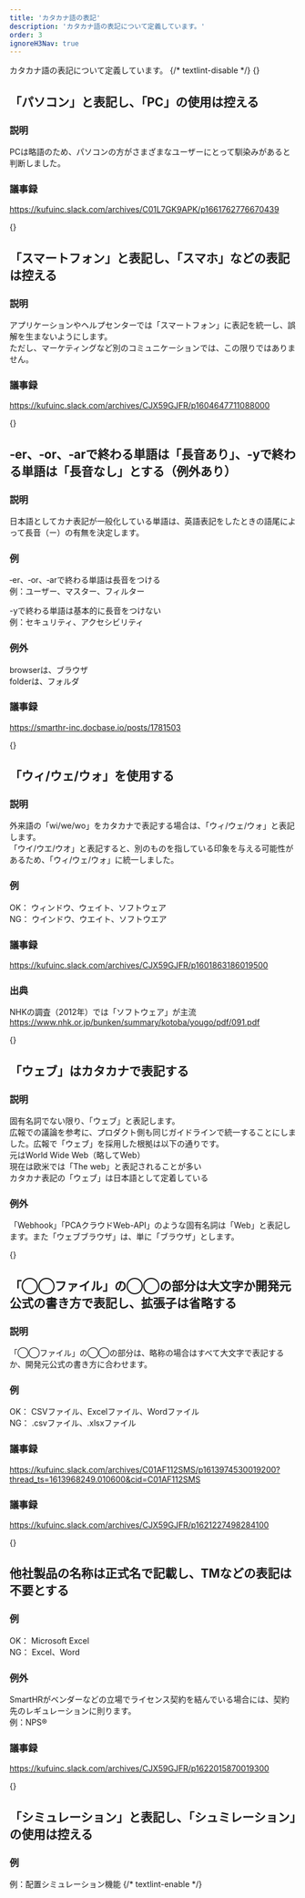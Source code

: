 ```yaml
---
title: 'カタカナ語の表記'
description: 'カタカナ語の表記について定義しています。'
order: 3
ignoreH3Nav: true
---
```

カタカナ語の表記について定義しています。
{/* textlint-disable */}
{<span id="use-pasokon-and-avoid-pc" />}
## 「パソコン」と表記し、「PC」の使用は控える
### 説明
PCは略語のため、パソコンの方がさまざまなユーザーにとって馴染みがあると判断しました。

### 議事録
https://kufuinc.slack.com/archives/C01L7GK9APK/p1661762776670439

{<span id="use-smartphone-and-avoid-sumaho" />}
## 「スマートフォン」と表記し、「スマホ」などの表記は控える
### 説明
アプリケーションやヘルプセンターでは「スマートフォン」に表記を統一し、誤解を生まないようにします。  
ただし、マーケティングなど別のコミュニケーションでは、この限りではありません。

### 議事録
https://kufuinc.slack.com/archives/CJX59GJFR/p1604647711088000

{<span id="long-vowels-for-er-or-ar-endings-no-long-vowels-for-y-endings" />}
## ‐er、‐or、‐arで終わる単語は「長音あり」、-yで終わる単語は「長音なし」とする（例外あり）
### 説明
日本語としてカナ表記が一般化している単語は、英語表記をしたときの語尾によって長音（ー）の有無を決定します。

### 例
‐er、‐or、‐arで終わる単語は長音をつける  
例：ユーザー、マスター、フィルター

-yで終わる単語は基本的に長音をつけない  
例：セキュリティ、アクセシビリティ

### 例外
browserは、ブラウザ  
folderは、フォルダ

### 議事録
https://smarthr-inc.docbase.io/posts/1781503

{<span id="use-wi-we-wo-as-ui-ue-uo" />}
## 「ウィ/ウェ/ウォ」を使用する
### 説明
外来語の「wi/we/wo」をカタカナで表記する場合は、「ウィ/ウェ/ウォ」と表記します。  
「ウイ/ウエ/ウオ」と表記すると、別のものを指している印象を与える可能性があるため、「ウィ/ウェ/ウォ」に統一しました。

### 例
OK： ウィンドウ、ウェイト、ソフトウェア  
NG： ウインドウ、ウエイト、ソフトウエア

### 議事録
https://kufuinc.slack.com/archives/CJX59GJFR/p1601863186019500

### 出典
NHKの調査（2012年）では「ソフトウェア」が主流  
https://www.nhk.or.jp/bunken/summary/kotoba/yougo/pdf/091.pdf

{<span id="write-web-in-katakana" />}
## 「ウェブ」はカタカナで表記する
### 説明
固有名詞でない限り、「ウェブ」と表記します。  
広報での議論を参考に、プロダクト側も同じガイドラインで統一することにしました。広報で「ウェブ」を採用した根拠は以下の通りです。  
元はWorld Wide Web（略してWeb）  
現在は欧米では「The web」と表記されることが多い  
カタカナ表記の「ウェブ」は日本語として定着している

### 例外
「Webhook」「PCAクラウドWeb-API」のような固有名詞は「Web」と表記します。また「ウェブブラウザ」は、単に「ブラウザ」とします。

{<span id="file-names-use-uppercase-or-official-style-and-omit-extension" />}
## 「◯◯ファイル」の◯◯の部分は大文字か開発元公式の書き方で表記し、拡張子は省略する
### 説明
「◯◯ファイル」の◯◯の部分は、略称の場合はすべて大文字で表記するか、開発元公式の書き方に合わせます。

### 例
OK： CSVファイル、Excelファイル、Wordファイル  
NG： .csvファイル、.xlsxファイル

### 議事録
https://kufuinc.slack.com/archives/C01AF112SMS/p1613974530019200?thread_ts=1613968249.010600&cid=C01AF112SMS

### 議事録
https://kufuinc.slack.com/archives/CJX59GJFR/p1621227498284100

{<span id="official-product-names-without-tm" />}
## 他社製品の名称は正式名で記載し、TMなどの表記は不要とする
### 例
OK： Microsoft Excel  
NG： Excel、Word

### 例外
SmartHRがベンダーなどの立場でライセンス契約を結んでいる場合には、契約先のレギュレーションに則ります。  
例：NPS®

### 議事録
https://kufuinc.slack.com/archives/CJX59GJFR/p1622015870019300

{<span id="use-simulation-and-avoid-shumireshon" />}
## 「シミュレーション」と表記し、「シュミレーション」の使用は控える
### 例
例：配置シミュレーション機能
{/* textlint-enable */}